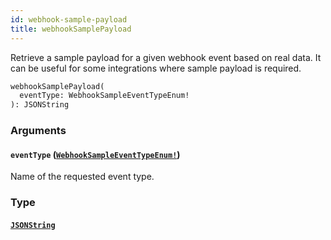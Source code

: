 ```yaml
---
id: webhook-sample-payload
title: webhookSamplePayload
---
```


Retrieve a sample payload for a given webhook event based on real data. It can be useful for some integrations where sample payload is required.

```graphql
webhookSamplePayload(
  eventType: WebhookSampleEventTypeEnum!
): JSONString

```

### Arguments

#### `eventType` ([`WebhookSampleEventTypeEnum!`](../../../developer/api-reference/enums/webhook-sample-event-type-enum))

Name of the requested event type.

### Type

#### [`JSONString`](../../../developer/api-reference/scalars/json-string)

